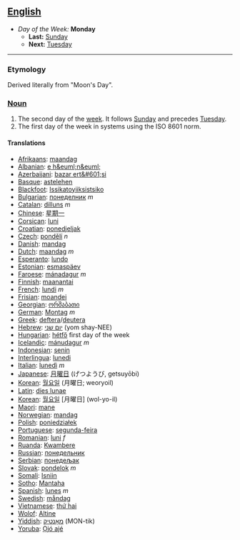 == [[English]] ==
*''Day of the Week:'' '''Monday'''
**'''Last:''' [[Sunday]]
**'''Next:''' [[Tuesday]]
----

=== Etymology ===
Derived literally from "Moon's Day".

===[[Noun]]===

#The second day of the [[week]].  It follows [[Sunday]] and precedes [[Tuesday]].
#The first day of the week in systems using the ISO 8601 norm.

====Translations====
*[[Afrikaans]]: [[maandag]]
*[[Albanian]]: [[e h&euml;n&euml;]]
*[[Azerbaijani]]: [[bazar ert&#601;si]]
*[[Basque]]: [[astelehen]]
*[[Blackfoot]]: [[Issikatoyiiksistsiko]]
*[[Bulgarian]]: [[понеделник]] ''m''
*[[Catalan]]: [[dilluns]] ''m''
*[[Chinese]]: [[星期一]]
*[[Corsican]]: [[luni]]
*[[Croatian]]: [[ponedjeljak]]
*[[Czech]]: [[pondělí]] ''n''
*[[Danish]]: [[mandag]]
*[[Dutch]]: [[maandag]] ''m''
*[[Esperanto]]: [[lundo]]
*[[Estonian]]: [[esmaspäev]]
*[[Faroese]]: [[mánadagur]] ''m''
*[[Finnish]]: [[maanantai]]
*[[French]]: [[lundi]] ''m''
*[[Frisian]]: [[moandei]]
*[[Georgian]]: [[ორშაბათი]]
*[[German]]: [[Montag]] ''m''
*[[Greek]]: [[deftera]]/[[deutera]]
*[[Hebrew]]: [[יום שני]] (yom shay-NEE)
*[[Hungarian]]: [[hétfő]] first day of the week
*[[Icelandic]]: [[mánudagur]] ''m''
*[[Indonesian]]: [[senin]]
*[[Interlingua]]: [[lunedi]]
*[[Italian]]: [[lunedì]] ''m''
*[[Japanese]]: [[月曜日]] (げつようび, getsuyōbi)
*[[Korean]]: [[월요일]] (月曜日; weoryoil)
*[[Latin]]: [[dies lunae]]
*[[Korean]]: [[월요일]] [月曜日] (wol-yo-il)
*[[Maori]]: [[mane]]
*[[Norwegian]]: [[mandag]]
*[[Polish]]: [[poniedziałek]]
*[[Portuguese]]: [[segunda-feira]]
*[[Romanian]]: [[luni]] ''f''
*[[Ruanda]]: [[Kwambere]]
*[[Russian]]: [[понедельник]]
*[[Serbian]]: [[понедељак]]
*[[Slovak]]: [[pondelok]] ''m''
*[[Somali]]: [[Isniin]]
*[[Sotho]]: [[Mantaha]]
*[[Spanish]]: [[lunes]] ''m''
*[[Swedish]]: [[måndag]]
*[[Vietnamese]]: [[thứ hai]]
*[[Wolof]]: [[Altine]]
*[[Yiddish]]: [[מאָנטיק]] (MON-tik)
*[[Yoruba]]: [[Ọjó ajé]]